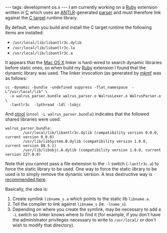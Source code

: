 ---
tags: development os.x
---
I am currently working on a [[Ruby]] extension written in [[C]] which uses an [[ANTLR]]-generated [[parser]] and must therefore link against the [[C target]] runtime library.

By default, when you build and install the C target runtime the following items are installed:

* <tt>/usr/local/lib/libantlr3c.dylib</tt>
* <tt>/usr/local/lib/libantlr3c.la</tt>
* <tt>/usr/local/lib/libantlr3c.a</tt>

It appears that the [[Mac OS X]] linker is hard-wired to search dynamic libraries before static ones, so when build my [[Ruby]] extension I found that the dynamic library was used. The linker invocation (as generated by [[mkmf]] was as follows:

<pre>cc -dynamic -bundle -undefined suppress -flat_namespace  -L"/usr/local/lib" \
  -o walrus_parser.bundle walrus_parser.o WalrusLexer.o WalrusParser.o  \
  -lantlr3c  -lpthread -ldl -lobjc</pre>

And [[otool]] (<tt>otool -L walrus_parser.bundle</tt>) indicates that the followed shared libraries were used:

<pre>walrus_parser.bundle:
        /usr/local/lib/libantlr3c.dylib (compatibility version 0.0.0, current version 0.0.0)
        /usr/lib/libSystem.B.dylib (compatibility version 1.0.0, current version 88.5.1)
        /usr/lib/libobjc.A.dylib (compatibility version 1.0.0, current version 227.0.0)</pre>

Note that you cannot pass a file extension to the <tt>-l</tt> switch (<tt>-lantlr3c.a</tt>) to force the static library to be used. One way to force the static library to be used is to simply remove the dynamic version. A less destructive way is [http://lists.apple.com/archives/fortran-dev/2005/Jan/msg00004.html recommended here].

Basically, the idea is:

# Create symlink <tt>libname_s.a</tt> which points to the static lib <tt>libname.a</tt>.
# Tell the compiler to link against <tt>libname_s</tt> (ie. <tt>-lname_s</tt>).
# Depending on where you create the symlink, may be necessary to add a <tt>-L</tt> switch so linker knows where to find it (for example, if you don't have the administrator privileges necessary to write to <tt>/usr/local/</tt> or don't wish to modify that directory).
